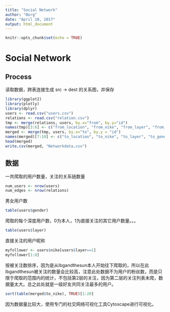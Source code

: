 ```yaml
---
title: "Social Network"
author: "Borg"
date: "April 10, 2017"
output: html_document
---
```


```r
knitr::opts_chunk$set(echo = TRUE)
```

# Social Network

## Process  
读取数据，跨表连接生成 src -> dest 的关系图，并保存

```r
library(ggplot2)
library(plotly)
library(dplyr)
users <- read.csv("users.csv")
relations <- read.csv("relation.csv")
tmp <- merge(relations, users, by.x="from", by.y="id")
names(tmp)[3:6] <- c("from_location", "from_nike", "from_layer", "from_gender")
merged <- merge(tmp, users, by.x="to", by.y = "id")
names(merged)[7:10] <- c("to_location", "to_nike", "to_layer", "to_gender") 
head(merged)
write.csv(merged, "Networkdata.csv")
```

## 数据  
一共爬取的用户数量，关注的关系链数量
```r
num_users <- nrow(users)
num_edges <- nrow(relations)
```

男女用户数
```r
table(users$gender)
```

爬取的每个深度用户数，0为本人，1为直接关注的其它用户数量。。。
```r
table(users$layer)
```

直接关注的用户昵称
```r
myfollower <- users$nike[users$layer==1]
myfollower[1:8]
```

按被关注数排序，因为是从lbgandthesun本人开始往下爬取的，所以在此lbgandthesun被关注的数量会比较高，注意此处数据不为用户的粉丝数，而是只限于爬取的范围内的统计，不包括第2层的关注，因为第二层的关注列表未爬，数据量太大。总之此处就是一级好友共同关注最多的用户。
```r
sort(table(merged$to_nike), TRUE)[1:20]
```

因为数据量比较大，使用专门的社交网络可视化工具Cytoscape进行可视化。
